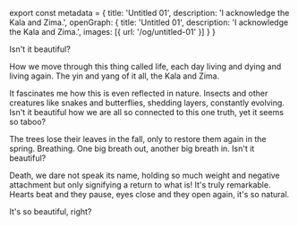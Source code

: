 ﻿export const metadata = {
    title: 'Untitled 01',
    description: 'I acknowledge the Kala and Zima.',
    openGraph: {
        title: 'Untitled 01',
        description: 'I acknowledge the Kala and Zima.',
        images: [{ url: '/og/untitled-01' }]
    }
}

Isn't it beautiful?

How we move through this thing called life, each day living and 
dying and living again. The yin and yang of it all, the Kala and Zima.

It fascinates me how this is even reflected in nature. Insects and 
other creatures like snakes and butterflies, shedding layers, 
constantly evolving. Isn't it beautiful how we are all so connected 
to this one truth, yet it seems so taboo?

The trees lose their leaves in the fall, only to restore them 
again in the spring. Breathing. One big breath out, another big 
breath in. Isn't it beautiful?

Death, we dare not speak its name, holding so much weight and 
negative attachment but only signifying a return to what is!
It's truly remarkable. Hearts beat and they pause, eyes close 
and they open again, it's so natural.

It's so beautiful, right?
